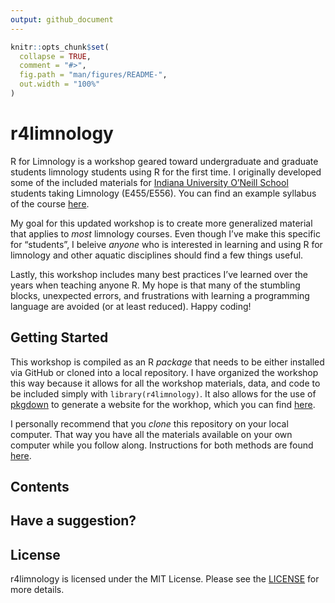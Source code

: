 ```yaml
---
output: github_document
---
```


<!-- README.md is generated from README.Rmd. Please edit that file -->

```r
knitr::opts_chunk$set(
  collapse = TRUE,
  comment = "#>",
  fig.path = "man/figures/README-",
  out.width = "100%"
)
```

# r4limnology

<!-- badges: start -->
<!-- badges: end -->

R for Limnology is a workshop geared toward undergraduate and graduate students limnology students using R for the first time. I originally developed some of the included materials for [Indiana University O'Neill School](https://oneill.indiana.edu/) students taking Limnology (E455/E556). You can find an example syllabus of the course [here]().

My goal for this updated workshop is to create more generalized material that applies to *most* limnology courses. Even though I've make this specific for "students", I beleive *anyone* who is interested in learning and using R for limnology and other aquatic disciplines should find a few things useful.

Lastly, this workshop includes many best practices I've learned over the years when teaching anyone R. My hope is that many of the stumbling blocks, unexpected errors, and frustrations with learning a programming language are avoided (or at least reduced). Happy coding! 

## Getting Started

This workshop is compiled as an R *package* that needs to be either installed via GitHub or cloned into a local repository. I have organized the workshop this way because it allows for all the workshop materials, data, and code to be included simply with `library(r4limnology)`. It also allows for the use of [pkgdown]() to generate a website for the workhop, which you can find [here]().

I personally recommend that you *clone* this repository on your local computer. That way you have all the materials available on your own computer while you follow along. Instructions for both methods are found [here]().
 
## Contents

## Have a suggestion?

## License 

r4limnology is licensed under the MIT License. Please see the [LICENSE](LICENSE.md) for more details.

